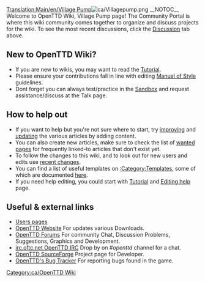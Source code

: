 {{ca/Traducció|OpenTTD:Village Pump|0}}
[[Translation:Main/en/Village Pump]][[File:ca/Villagepump.png|right]]
__NOTOC__
Welcome to OpenTTD Wiki, Village Pump page! The Community Portal is where this wiki community comes together to organize and discuss projects for the wiki. To see the most recent discussions, click the [[Archive/en/Village Pump|Discussion]] tab above.


==New to OpenTTD Wiki? == 
* If you are new to wikis, you may want to read the [[OpenTTD:Tutorial|Tutorial]].
* Please ensure your contributions fall in line with editing [[Main/en/Manual of Style|Manual of Style]] guidelines.
* Dont forget you can always test/practice in the [[Main/en/Sandbox|Sandbox]] and request assistance/discuss at the Talk page.


==How to help out==
* If you want to help but you're not sure where to start, try [[Category/en/Articles to be expanded|improving]] and [[Category/en/Articles to be updated|updating]] the various articles by adding content. 
* You can also create new articles, make sure to check the list of [[Main/en/Special:Wantedpages|wanted pages]] for frequently linked-to articles that don't exist yet.
* To follow the changes to this wiki, and to look out for new users and edits use [[Main/en/Special:RecentChanges|recent changes]].
* You can find a list of useful templates on [[Category/en/Templates|:Category:Templates]], some of which are documented [[Main/en/Templates|here]].
* If you need help editing, you could start with [[OpenTTD:Tutorial|Tutorial]] and [[Main/en/Editing help|Editing help]] page.


== Useful & external links ==
* [[Category/en/Users|Users pages]]
* [http://www.openttd.org/ OpenTTD Website] For updates various Downloads.
* [http://forum.openttd.org OpenTTD Forums] For community Chat, Discussion Problems, Suggestions, Graphics and Development.
* [irc://irc.oftc.net/openttd irc.oftc.net OpenTTD  IRC] Drop by on ''#openttd'' channel for a chat.
* [http://sourceforge.net/projects/openttd/ OpenTTD SourceForge] Project page for Developer.
* [http://bugs.openttd.org/ OpenTTD's Bug Tracker] For reporting bugs found in the game.

[[Category:ca/OpenTTD Wiki]]